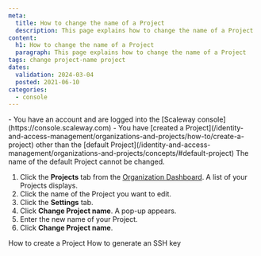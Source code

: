 ```yaml
---
meta:
  title: How to change the name of a Project
  description: This page explains how to change the name of a Project
content:
  h1: How to change the name of a Project
  paragraph: This page explains how to change the name of a Project
tags: change project-name project
dates:
  validation: 2024-03-04
  posted: 2021-06-10
categories:
  - console
---
```


<Macro id="iam-requirements" />

<Message type="requirement">
  - You have an account and are logged into the [Scaleway console](https://console.scaleway.com)
  - You have [created a Project](/identity-and-access-management/organizations-and-projects/how-to/create-a-project) other than the [default Project](/identity-and-access-management/organizations-and-projects/concepts/#default-project)
</Message>

<Message type="important">
  The name of the default Project cannot be changed.
</Message>

1. Click the **Projects** tab from the [Organization Dashboard](https://console.scaleway.com/organization). A list of your Projects displays.
2. Click the name of the Project you want to edit.
3. Click the **Settings** tab.
4. Click **Change Project name**. A pop-up appears.
5. Enter the new name of your Project.
6. Click **Change Project name**.


<Navigation title="See also">
  <PreviousButton to="/identity-and-access-management/organizations-and-projects/how-to/create-a-project/">How to create a Project</PreviousButton>
  <NextButton to="/identity-and-access-management/organizations-and-projects/how-to/create-ssh-key/">How to generate an SSH key</NextButton>
</Navigation>
